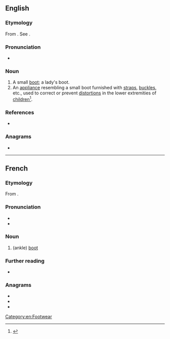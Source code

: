 ==English==

===Etymology===
From {{bor|en|fr|bottine}}. See {{m|en|boot||type of footwear}}.

===Pronunciation===
* {{IPA|en|/bɒˈtiːn/}}

===Noun===
{{en-noun}}

# A small [[boot]]; a lady's boot.
# An [[appliance]] resembling a small boot furnished with [[strap]]s, [[buckle]]s, etc., used to correct or prevent [[distortion]]s in the lower extremities of [[child]]ren<ref>{{RQ:Dunglison Medical Lexicon}}</ref>.

===References===
<references/>
* {{R:Webster 1913}}

===Anagrams===
* {{anagrams|en|a=beinott|Bonetti}}

[[Category:en:Footwear]]

----

==French==

===Etymology===
From {{af|fr|botte|-ine}}.

===Pronunciation===
* {{fr-IPA}}
* {{audio|fr|Fr-bottine.ogg|Audio}}

===Noun===
{{fr-noun|f}}

# (ankle) [[boot]]

===Further reading===
* {{R:TLFi}}

===Anagrams===
* {{l|fr|bientôt}}
* {{l|fr|boitent}}
* {{l|fr|obtient}}

{{C|fr|Footwear}}